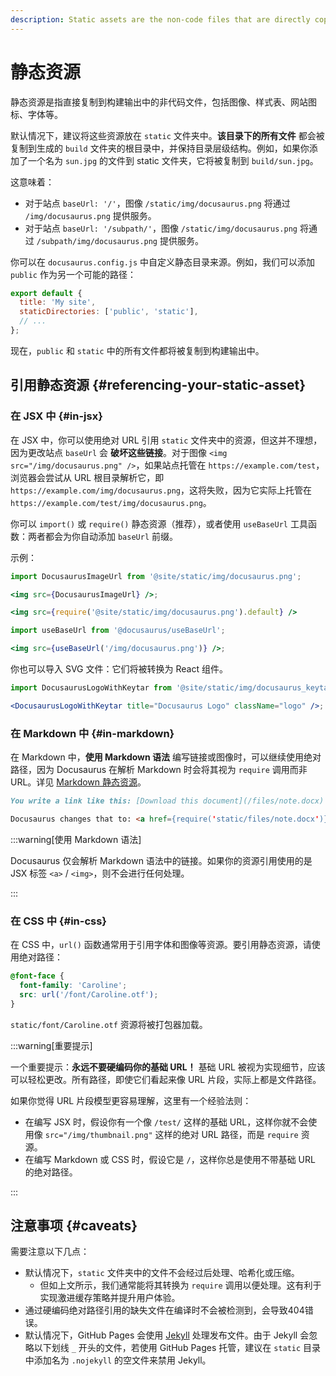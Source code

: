```yaml
---
description: Static assets are the non-code files that are directly copied to the build output. Learn about how they are handled and what the best practices of using static assets are.
---
```


# 静态资源

静态资源是指直接复制到构建输出中的非代码文件，包括图像、样式表、网站图标、字体等。

默认情况下，建议将这些资源放在 `static` 文件夹中。**该目录下的所有文件** 都会被复制到生成的 `build` 文件夹的根目录中，并保持目录层级结构。例如，如果你添加了一个名为 `sun.jpg` 的文件到 static 文件夹，它将被复制到 `build/sun.jpg`。

这意味着：

- 对于站点 `baseUrl: '/'`，图像 `/static/img/docusaurus.png` 将通过 `/img/docusaurus.png` 提供服务。
- 对于站点 `baseUrl: '/subpath/'`，图像 `/static/img/docusaurus.png` 将通过 `/subpath/img/docusaurus.png` 提供服务。

你可以在 `docusaurus.config.js` 中自定义静态目录来源。例如，我们可以添加 `public` 作为另一个可能的路径：

```js title="docusaurus.config.js"
export default {
  title: 'My site',
  staticDirectories: ['public', 'static'],
  // ...
};
```

现在，`public` 和 `static` 中的所有文件都将被复制到构建输出中。

## 引用静态资源 {#referencing-your-static-asset}

### 在 JSX 中 {#in-jsx}

在 JSX 中，你可以使用绝对 URL 引用 `static` 文件夹中的资源，但这并不理想，因为更改站点 `baseUrl` 会 **破坏这些链接**。对于图像 `<img src="/img/docusaurus.png" />`，如果站点托管在 `https://example.com/test`，浏览器会尝试从 URL 根目录解析它，即 `https://example.com/img/docusaurus.png`，这将失败，因为它实际上托管在 `https://example.com/test/img/docusaurus.png`。

你可以 `import()` 或 `require()` 静态资源（推荐），或者使用 `useBaseUrl` 工具函数：两者都会为你自动添加 `baseUrl` 前缀。

示例：

```jsx title="MyComponent.js"
import DocusaurusImageUrl from '@site/static/img/docusaurus.png';

<img src={DocusaurusImageUrl} />;
```

```jsx title="MyComponent.js"
<img src={require('@site/static/img/docusaurus.png').default} />
```

```jsx title="MyComponent.js"
import useBaseUrl from '@docusaurus/useBaseUrl';

<img src={useBaseUrl('/img/docusaurus.png')} />;
```

你也可以导入 SVG 文件：它们将被转换为 React 组件。

```jsx title="MyComponent.js"
import DocusaurusLogoWithKeytar from '@site/static/img/docusaurus_keytar.svg';

<DocusaurusLogoWithKeytar title="Docusaurus Logo" className="logo" />;
```

### 在 Markdown 中 {#in-markdown}

在 Markdown 中，**使用 Markdown 语法** 编写链接或图像时，可以继续使用绝对路径，因为 Docusaurus 在解析 Markdown 时会将其视为 `require` 调用而非 URL。详见 [Markdown 静态资源](./guides/markdown-features/markdown-features-assets.mdx)。

```md
You write a link like this: [Download this document](/files/note.docx)

Docusaurus changes that to: <a href={require('static/files/note.docx')}>Download this document</a>
```

:::warning[使用 Markdown 语法]

Docusaurus 仅会解析 Markdown 语法中的链接。如果你的资源引用使用的是 JSX 标签 `<a>` / `<img>`，则不会进行任何处理。

:::

### 在 CSS 中 {#in-css}

在 CSS 中，`url()` 函数通常用于引用字体和图像等资源。要引用静态资源，请使用绝对路径：

```css
@font-face {
  font-family: 'Caroline';
  src: url('/font/Caroline.otf');
}
```

`static/font/Caroline.otf` 资源将被打包器加载。

:::warning[重要提示]

一个重要提示：**永远不要硬编码你的基础 URL！** 基础 URL 被视为实现细节，应该可以轻松更改。所有路径，即使它们看起来像 URL 片段，实际上都是文件路径。

如果你觉得 URL 片段模型更容易理解，这里有一个经验法则：

- 在编写 JSX 时，假设你有一个像 `/test/` 这样的基础 URL，这样你就不会使用像 `src="/img/thumbnail.png"` 这样的绝对 URL 路径，而是 `require` 资源。
- 在编写 Markdown 或 CSS 时，假设它是 `/`，这样你总是使用不带基础 URL 的绝对路径。

:::

## 注意事项 {#caveats}

需要注意以下几点：

- 默认情况下，`static` 文件夹中的文件不会经过后处理、哈希化或压缩。
  - 但如上文所示，我们通常能将其转换为 `require` 调用以便处理。这有利于实现激进缓存策略并提升用户体验。
- 通过硬编码绝对路径引用的缺失文件在编译时不会被检测到，会导致404错误。
- 默认情况下，GitHub Pages 会使用 [Jekyll](https://jekyllrb.com/) 处理发布文件。由于 Jekyll 会忽略以下划线 `_` 开头的文件，若使用 GitHub Pages 托管，建议在 `static` 目录中添加名为 `.nojekyll` 的空文件来禁用 Jekyll。